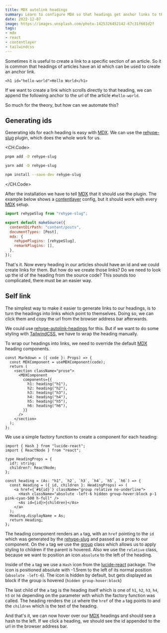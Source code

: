 ```yaml
---
title: MDX autolink headings
summary: Learn to configure MDX so that headings get anchor links to themselves
date: 2022-12-07
image: https://images.unsplash.com/photo-1425326452142-67c31f601d2f
tags:
- mdx
- react
- contentlayer
- tailwindcss
---
```


Sometimes it is useful to create a link to a specific section of an article.
So it is common that headings of articles have an id which can be used to create an anchor link.

```tsx
<h1 id="hello-world">Hello World</h1>
```

If we want to create a link which scrolls directly to that heading,
we can append the following anchor to the url of the article `#hello-world`.

So much for the theory, but how can we automate this?

## Generating ids

Generating ids for each heading is easy with [MDX](https://mdxjs.com/).
We can use the [rehype-slug](https://github.com/rehypejs/rehype-slug) plugin, which does the whole work for us.

<CH.Code>

```bash pnpm
pnpm add -D rehype-slug
```

```bash yarn
yarn add -D rehype-slug
```

```bash npm
npm install --save-dev rehype-slug
```

</CH.Code>

After the installation we have to tell [MDX](https://mdxjs.com/) that it should use the plugin.
The example below shows a [contentlayer](https://www.contentlayer.dev/) config,
but it should work with every [MDX](https://mdxjs.com/) setup.

```javascript contentlayer.config.mjs focus=1,7
import rehypeSlug from "rehype-slug";

export default makeSource({
  contentDirPath: "content/posts",
  documentTypes: [Post],
  mdx: {
    rehypePlugins: [rehypeSlug],
    remarkPlugins: [],
  },
});
```

That's it.
Now every heading in our articles should have an id and we could create links for them.
But how do we create those links?
Do we need to look up the id of the heading from the source code?
This sounds too complicated, there must be an easier way.

## Self link

The simplest way to make it easier to generate links to our headings,
is to turn the headings into links which point to themselves.
Doing so, we can click them and copy the url from the browser address bar afterwards.

We could use [rehype-autolink-headings](https://github.com/rehypejs/rehype-autolink-headings) for this.
But if we want to do some styling with [TailwindCSS](https://tailwindcss.com/),
we have to wrap the heading manually.

To wrap our headings into links,
we need to override the default [MDX](https://mdxjs.com/) heading components.

```tsx components/Markdown.tsx focus=5:14
const Markdown = ({ code }: Props) => {
  const MDXComponent = useMDXComponent(code);
  return (
    <section className="prose">
      <MDXComponent
        components={{
          h1: heading("h1"),
          h2: heading("h2"),
          h3: heading("h3"),
          h4: heading("h4"),
          h5: heading("h5"),
          h6: heading("h6"),
        }}
      />
    </section>
  );
};
```

We use a simple factory function to create a component for each heading:

```tsx components/Markdown.tsx
import { Hash } from "lucide-react";
import { ReactNode } from "react";

type HeadingProps = {
  id?: string;
  children?: ReactNode;
};

const heading = (As: "h1", `h2`, `h3`, `h4`, `h5`, `h6`) => {
  const Heading = ({ id, children }: HeadingProps) => (
    <a href={`#${id}`} className="group relative no-underline">
      <Hash className="absolute -left-6 hidden group-hover:block p-1 pink-cyan-500 h-full" />
      <As id={id}>{children}</As>
    </a>
  );
  Heading.displayName = As;
  return Heading;
};
```

The heading component renders an `a` tag,
with an `href` pointing to the `id` which was generated by the [rehype-slug](https://github.com/rehypejs/rehype-slug)
and passed as a prop to our component.
On the `a` tag we use the [group](https://tailwindcss.com/docs/hover-focus-and-other-states#styling-based-on-parent-state) class
which allows us to apply styling to children if the parent is hovered.
Also we use the `relative` class, because we want to position an icon `absolute` to the left of the heading.

Inside of the `a` tag we use a `Hash` icon from the [lucide-react](https://lucide.dev/docs/lucide-react) package.
The icon is positioned absolute with -1.5rem to the left of its normal position (`absolute -left-6`).
The icon is hidden by default, but gets displayed as block if the group is hovered (`hidden group-hover:block`)

The last child of the `a` tag is the heading itself which
is one of `h1`, `h2`, `h3`, `h4`, `h5` or `h6`
depending on the parameter with which the factory function was called.
The heading renders the `id` where the `href` of the `a` tag points to
and the `children` which is the text of the heading.

And that's it, we can now hover over our [MDX](https://mdxjs.com/) headings and should see a hash to the left.
If we click a heading, we should see the id appended to the url in the browser address bar.
